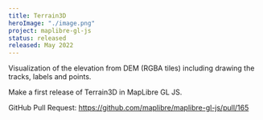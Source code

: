```yaml
---
title: Terrain3D
heroImage: "./image.png"
project: maplibre-gl-js
status: released
released: May 2022
---
```


Visualization of the elevation from DEM (RGBA tiles) including drawing the tracks, labels and points.

Make a first release of Terrain3D in MapLibre GL JS.

GitHub Pull Request: https://github.com/maplibre/maplibre-gl-js/pull/165
